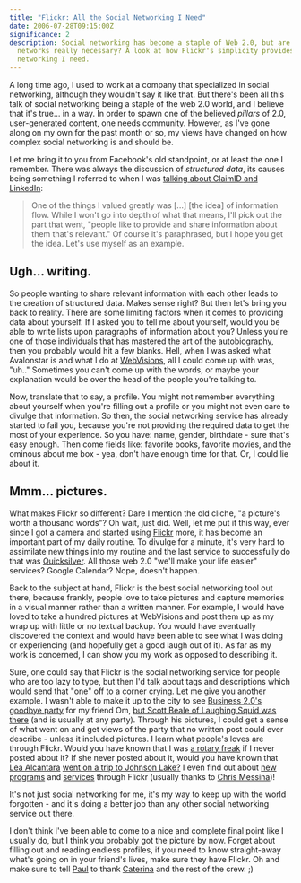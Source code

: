 ```yaml
---
title: "Flickr: All the Social Networking I Need"
date: 2006-07-28T09:15:00Z
significance: 2
description: Social networking has become a staple of Web 2.0, but are complex
  networks really necessary? A look at how Flickr's simplicity provides all the
  networking I need.
---
```


A long time ago, I used to work at a company that specialized in social networking, although they wouldn't say it like that. But there's been all this talk of social networking being a staple of the web 2.0 world, and I believe that it's true... in a way. In order to spawn one of the believed *pillars* of 2.0, user-generated content, one needs community. However, as I've gone along on my own for the past month or so, my views have changed on how complex social networking is and should be.

Let me bring it to you from Facebook's old standpoint, or at least the one I remember. There was always the discussion of *structured data*, its causes being something I referred to when I was [talking about ClaimID and LinkedIn][1]:

> One of the things I valued greatly was \[...\] \[the idea\] of information flow. While I won't go into depth of what that means, I'll pick out the part that went, "people like to provide and share information about them that's relevant." Of course it's paraphrased, but I hope you get the idea. Let's use myself as an example.

## Ugh... writing.

So people wanting to share relevant information with each other leads to the creation of structured data. Makes sense right? But then let's bring you back to reality. There are some limiting factors when it comes to providing data about yourself. If I asked you to tell me about yourself, would you be able to write lists upon paragraphs of information about you? Unless you're one of those individuals that has mastered the art of the autobiography, then you probably would hit a few blanks. Hell, when I was asked what Avalonstar is and what I do at [WebVisions][2], all I could come up with was, "uh.." Sometimes you can't come up with the words, or maybe your explanation would be over the head of the people you're talking to.

Now, translate that to say, a profile. You might not remember everything about yourself when you're filling out a profile or you might not even care to divulge that information. So then, the social networking service has already started to fail you, because you're not providing the required data to get the most of your experience. So you have: name, gender, birthdate - sure that's easy enough. Then come fields like: favorite books, favorite movies, and the ominous about me box - yea, don't have enough time for that. Or, I could lie about it.

## Mmm... pictures.

What makes Flickr so different? Dare I mention the old cliche, "a picture's worth a thousand words"? Oh wait, just did. Well, let me put it this way, ever since I got a camera and started using [Flickr][3] more, it has become an important part of my daily routine. To divulge for a minute, it's very hard to assimilate new things into my routine and the last service to successfully do that was [Quicksilver][4]. All those web 2.0 "we'll make your life easier" services? Google Calendar? Nope, doesn't happen.

Back to the subject at hand, Flickr is the best social networking tool out there, because frankly, people love to take pictures and capture memories in a visual manner rather than a written manner. For example, I would have loved to take a hundred pictures at WebVisions and post them up as my wrap up with little or no textual backup. You would have eventually discovered the context and would have been able to see what I was doing or experiencing (and hopefully get a good laugh out of it). As far as my work is concerned, I can show you my work as opposed to describing it.

Sure, one could say that Flickr is the social networking service for people who are too lazy to type, but then I'd talk about tags and descriptions which would send that "one" off to a corner crying. Let me give you another example. I wasn't able to make it up to the city to see [Business 2.0's goodbye party][5] for my friend Om, [but Scott Beale of Laughing Squid was there][6] (and is usually at any party). Through his pictures, I could get a sense of what went on and get views of the party that no written post could ever describe - unless it included pictures. I learn what people's loves are through Flickr. Would you have known that I was [a rotary freak][7] if I never posted about it? If she never posted about it, would you have known that <a href="http://lealea.net" rel="friend">Lea Alcantara</a> [went on a trip to Johnson Lake?][8] I even find out about [new programs][9] and [services][10] through Flickr (usually thanks to [Chris Messina][11])!

It's not just social networking for me, it's my way to keep up with the world forgotten - and it's doing a better job than any other social networking service out there.

I don't think I've been able to come to a nice and complete final point like I usually do, but I think you probably got the picture by now. Forget about filling out and reading endless profiles, if you need to know straight-away what's going on in your friend's lives, make sure they have Flickr. Oh and make sure to tell [Paul][12] to thank [Caterina][13] and the rest of the crew. ;)

[1]: http://avalonstar.com/blog/2006/jun/01/new-online-identity/
[2]: http://webvisionsevent.com/
[3]: http://flickr.com/
[4]: http://quicksilver.blacktree.com/
[5]: http://laughingsquid.com/2006/07/28/business-20-celebrates-om-malik/
[6]: http://flickr.com/photos/laughingsquid/200139290/
[7]: http://flickr.com/photos/avalonstar/sets/1506031/
[8]: http://flickr.com/photos/lea/199638972/
[9]: http://flickr.com/photos/factoryjoe/199151557/
[10]: http://flickr.com/photos/factoryjoe/197134714/
[11]: http://factoryjoe.com/blog/
[12]: http://paulstamatiou.com/
[13]: http://flickr.com/photos/pauls/199943189/
